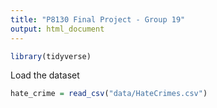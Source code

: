 ```yaml
---
title: "P8130 Final Project - Group 19"
output: html_document
---
```


```r
library(tidyverse)
```

Load the dataset

```r
hate_crime = read_csv("data/HateCrimes.csv")
```

